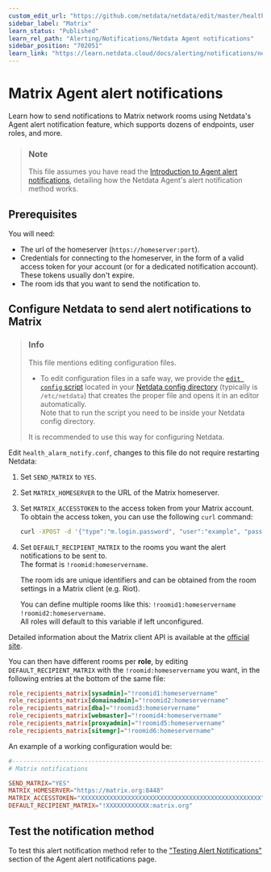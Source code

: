 ```yaml
---
custom_edit_url: "https://github.com/netdata/netdata/edit/master/health/notifications/matrix/README.md"
sidebar_label: "Matrix"
learn_status: "Published"
learn_rel_path: "Alerting/Notifications/Netdata Agent notifications"
sidebar_position: "702051"
learn_link: "https://learn.netdata.cloud/docs/alerting/notifications/netdata-agent-notifications/matrix"
---
```

# Matrix Agent alert notifications

Learn how to send notifications to Matrix network rooms using Netdata's Agent alert notification feature, which supports dozens of endpoints, user roles, and more.

> ### Note
>
> This file assumes you have read the [Introduction to Agent alert notifications](/docs/alerting/notifications/netdata-agent-notifications), detailing how the Netdata Agent's alert notification method works.

## Prerequisites

You will need:

- The url of the homeserver (`https://homeserver:port`).
- Credentials for connecting to the homeserver, in the form of a valid access token for your account (or for a dedicated notification account). These tokens usually don't expire.
- The room ids that you want to send the notification to.

## Configure Netdata to send alert notifications to Matrix

> ### Info
>
> This file mentions editing configuration files.  
>
> - To edit configuration files in a safe way, we provide the [`edit config` script](/docs/configuring/configuration#use-edit-config-to-edit-configuration-files) located in your [Netdata config directory](/docs/configuring/configuration#the-netdata-config-directory) (typically is `/etc/netdata`) that creates the proper file and opens it in an editor automatically.  
> Note that to run the script you need to be inside your Netdata config directory.
>
> It is recommended to use this way for configuring Netdata.

Edit `health_alarm_notify.conf`, changes to this file do not require restarting Netdata:

1. Set `SEND_MATRIX` to `YES`.
2. Set `MATRIX_HOMESERVER` to the URL of the Matrix homeserver.
3. Set `MATRIX_ACCESSTOKEN` to the access token from your Matrix account.  
    To obtain the access token, you can use the following `curl` command:

    ```bash
    curl -XPOST -d '{"type":"m.login.password", "user":"example", "password":"wordpass"}' "https://homeserver:8448/_matrix/client/r0/login"
    ```

4. Set `DEFAULT_RECIPIENT_MATRIX` to the rooms you want the alert notifications to be sent to.  
    The format is `!roomid:homeservername`.  

    The room ids are unique identifiers and can be obtained from the room settings in a Matrix client (e.g. Riot).

    You can define multiple rooms like this: `!roomid1:homeservername !roomid2:homeservername`.  
    All roles will default to this variable if left unconfigured.

Detailed information about the Matrix client API is available at the [official site](https://matrix.org/docs/guides/client-server.html).

You can then have different rooms per **role**, by editing `DEFAULT_RECIPIENT_MATRIX` with the `!roomid:homeservername` you want, in the following entries at the bottom of the same file:

```conf
role_recipients_matrix[sysadmin]="!roomid1:homeservername"
role_recipients_matrix[domainadmin]="!roomid2:homeservername"
role_recipients_matrix[dba]="!roomid3:homeservername"
role_recipients_matrix[webmaster]="!roomid4:homeservername"
role_recipients_matrix[proxyadmin]="!roomid5:homeservername"
role_recipients_matrix[sitemgr]="!roomid6:homeservername"
```

An example of a working configuration would be:

```conf
#------------------------------------------------------------------------------
# Matrix notifications

SEND_MATRIX="YES"
MATRIX_HOMESERVER="https://matrix.org:8448"
MATRIX_ACCESSTOKEN="XXXXXXXXXXXXXXXXXXXXXXXXXXXXXXXXXXXXXXXXXXXXXXXXXX"
DEFAULT_RECIPIENT_MATRIX="!XXXXXXXXXXXX:matrix.org"
```

## Test the notification method

To test this alert notification method refer to the ["Testing Alert Notifications"](/docs/alerting/notifications/netdata-agent-notifications#testing-alert-notifications) section of the Agent alert notifications page.
